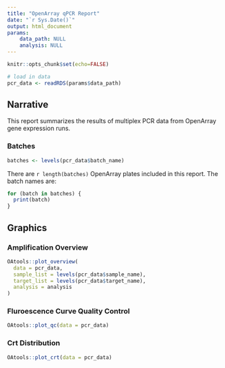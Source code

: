 ```yaml
---
title: "OpenArray qPCR Report"
date: "`r Sys.Date()`"
output: html_document
params:
    data_path: NULL
    analysis: NULL
---
```


```r
knitr::opts_chunk$set(echo=FALSE)
```

```r
# load in data
pcr_data <- readRDS(params$data_path)
```

## Narrative

This report summarizes the results of multiplex PCR data from OpenArray gene expression runs. 

### Batches

```r
batches <- levels(pcr_data$batch_name)
```

There are `r length(batches)` OpenArray plates included in this report. The batch names are:
```r
for (batch in batches) {
  print(batch)
}
```

## Graphics

### Amplification Overview

```r
OAtools::plot_overview(
  data = pcr_data,
  sample_list = levels(pcr_data$sample_name),
  target_list = levels(pcr_data$target_name),
  analysis = analysis
)
```

### Fluroescence Curve Quality Control

```r
OAtools::plot_qc(data = pcr_data)
```

### Crt Distribution

```r
OAtools::plot_crt(data = pcr_data)
```
